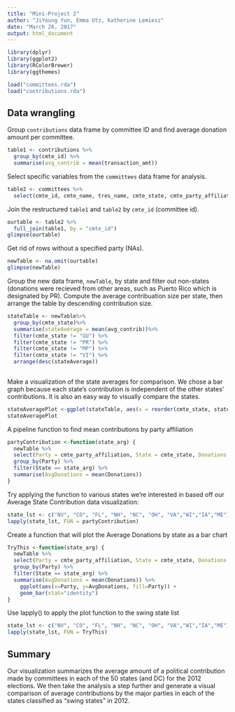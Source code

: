 ```yaml
---
title: "Mini-Project 2"
author: "JiYoung Yun, Emma Utz, Katherine Lemiesz"
date: "March 26, 2017"
output: html_document
---
```



```r
library(dplyr)
library(ggplot2)
library(RColorBrewer)
library(ggthemes)
```

```r
load("committees.rda")
load("contributions.rda")
```

## Data wrangling
Group `contributions` data frame by committee ID and find average donation amount per committee.
```r
table1 <- contributions %>%
  group_by(cmte_id) %>%
  summarise(avg_contrib = mean(transaction_amt))
```

Select specific variables from the `committees` data frame for analysis.
```r
table2 <- committees %>%
  select(cmte_id, cmte_name, tres_name, cmte_state, cmte_party_affiliation, connected_org_name)
```

Join the restructured `table1` and `table2` by `cmte_id` (committee id).
```r
ourtable <- table2 %>%
  full_join(table1, by = "cmte_id")
glimpse(ourtable)
```

Get rid of rows without a specified party (NAs).
```r
newTable <- na.omit(ourtable)
glimpse(newTable)
```

Group the new data frame, `newTable`, by state and filter out non-states (donations were recieved from other areas, such as Puerto Rico which is designated by PR). Compute the average contribuation size per state, then arrange the table by descending contribution size.
```r
stateTable <- newTable%>%
  group_by(cmte_state)%>%
  summarise(stateAverage = mean(avg_contrib))%>%
  filter(cmte_state != "GU") %>%
  filter(cmte_state != "PR") %>%
  filter(cmte_state != "MP") %>%
  filter(cmte_state != "VI") %>%
  arrange(desc(stateAverage))
  
```

Make a visualization of the state averages for comparison. We chose a bar graph because each state's contribution is independent of the other states' contributions. It is also an easy way to visually compare the states.
```r
stateAveragePlot <-ggplot(stateTable, aes(x = reorder(cmte_state, stateAverage), y = stateAverage, fill= stateAverage)) + geom_bar(stat = "identity") + coord_flip() + scale_color_hue()+ labs(title = "Average Committee Contribution by State", x="State", y = "State Average Contribution") 
stateAveragePlot
```

A pipeline function to find mean contributions by party affiliation
```r
partyContribution <-function(state_arg) {
  newTable %>%
  select(Party = cmte_party_affiliation, State = cmte_state, Donations = avg_contrib) %>%
  group_by(Party) %>%
  filter(State == state_arg) %>%
  summarise(AvgDonations = mean(Donations))
}
```

Try applying the function to various states we're interested in based off our Average State Contribution data visualization:
```r
state_lst <- c("NV", "CO", "FL", "NH", "NC", "OH", "VA","WI","IA","ME")
lapply(state_lst, FUN = partyContribution)

```

Create a function that will plot the Average Donations by state as a bar chart
```r
TryThis <-function(state_arg) {
  newTable %>%
  select(Party = cmte_party_affiliation, State = cmte_state, Donations = avg_contrib) %>%
  group_by(Party) %>%
  filter(State == state_arg) %>%
  summarise(AvgDonations = mean(Donations)) %>%
    ggplot(aes(x=Party, y=AvgDonations, fill=Party)) +
    geom_bar(stat="identity")
}

```

Use lapply() to apply the plot function to the swing state list
```r
state_lst <- c("NV", "CO", "FL", "NH", "NC", "OH", "VA","WI","IA","ME")
lapply(state_lst, FUN = TryThis)
```

## Summary
Our visualization summarizes the average amount of a political contribution made by committees in each of the 50 states (and DC) for the 2012 elections. We then take the analysis a step further and generate a visual comparison of average contributions by the major parties in each of the states classified as “swing states” in 2012. 